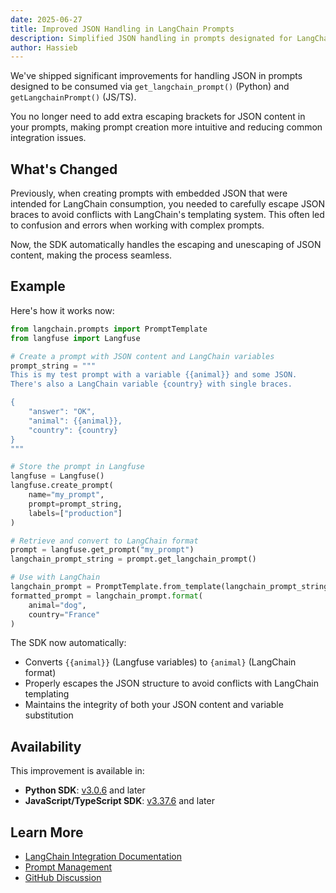 ```yaml
---
date: 2025-06-27
title: Improved JSON Handling in LangChain Prompts
description: Simplified JSON handling in prompts designated for LangChain consumption - no more extra escaping required.
author: Hassieb
---
```



<ChangelogHeader />

We've shipped significant improvements for handling JSON in prompts designed to be consumed via `get_langchain_prompt()` (Python) and `getLangchainPrompt()` (JS/TS).

You no longer need to add extra escaping brackets for JSON content in your prompts, making prompt creation more intuitive and reducing common integration issues.

## What's Changed

Previously, when creating prompts with embedded JSON that were intended for LangChain consumption, you needed to carefully escape JSON braces to avoid conflicts with LangChain's templating system. This often led to confusion and errors when working with complex prompts.

Now, the SDK automatically handles the escaping and unescaping of JSON content, making the process seamless.

## Example

Here's how it works now:

```python
from langchain.prompts import PromptTemplate
from langfuse import Langfuse

# Create a prompt with JSON content and LangChain variables
prompt_string = """
This is my test prompt with a variable {{animal}} and some JSON.
There's also a LangChain variable {country} with single braces.

{
    "answer": "OK",
    "animal": {{animal}},
    "country": {country}
}
"""

# Store the prompt in Langfuse
langfuse = Langfuse()
langfuse.create_prompt(
    name="my_prompt",
    prompt=prompt_string,
    labels=["production"]
)

# Retrieve and convert to LangChain format
prompt = langfuse.get_prompt("my_prompt")
langchain_prompt_string = prompt.get_langchain_prompt()

# Use with LangChain
langchain_prompt = PromptTemplate.from_template(langchain_prompt_string)
formatted_prompt = langchain_prompt.format(
    animal="dog",
    country="France"
)
```

The SDK now automatically:

- Converts `{{animal}}` (Langfuse variables) to `{animal}` (LangChain format)
- Properly escapes the JSON structure to avoid conflicts with LangChain templating
- Maintains the integrity of both your JSON content and variable substitution

## Availability

This improvement is available in:

- **Python SDK**: [v3.0.6](https://github.com/langfuse/langfuse-python/releases/tag/v3.0.6) and later
- **JavaScript/TypeScript SDK**: [v3.37.6](https://github.com/langfuse/langfuse-js/releases/tag/v3.37.6) and later

## Learn More

- [LangChain Integration Documentation](/docs/integrations/langchain)
- [Prompt Management](/docs/prompts)
- [GitHub Discussion](https://github.com/orgs/langfuse/discussions/7057)
